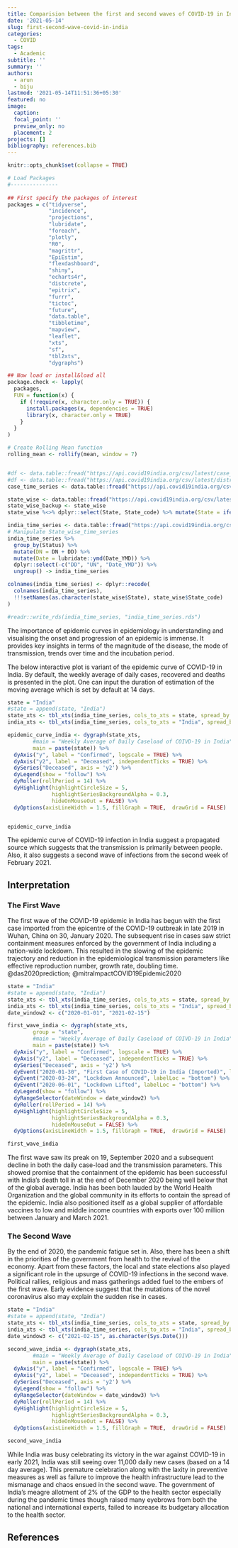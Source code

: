 ```yaml
---
title: Comparision between the first and second waves of COVID-19 in India
date: '2021-05-14'
slug: first-second-wave-covid-in-india
categories:
  - COVID
tags:
  - Academic
subtitle: ''
summary: ''
authors:
  - arun
  - biju
lastmod: '2021-05-14T11:51:36+05:30'
featured: no
image:
  caption: 
  focal_point: ''
  preview_only: no
  placement: 2
projects: []
bibliography: references.bib
---
```


```r
knitr::opts_chunk$set(collapse = TRUE)
```

```r
# Load Packages
#---------------
             
## First specify the packages of interest
packages = c("tidyverse", 
             "incidence",
             "projections",
             "lubridate",
             "foreach", 
             "plotly",
             "R0",
             "magrittr",
             "EpiEstim",
             "flexdashboard",
             "shiny",
             "echarts4r",
             "distcrete",
             "epitrix",
             "furrr",
             "tictoc",
             "future",
             "data.table",
             "tibbletime",
             "mapview",
             "leaflet",
             "xts",
             "sf",
             "tbl2xts",
             "dygraphs")

## Now load or install&load all
package.check <- lapply(
  packages,
  FUN = function(x) {
    if (!require(x, character.only = TRUE)) {
      install.packages(x, dependencies = TRUE)
      library(x, character.only = TRUE)
    }
  }
)

# Create Rolling Mean function
rolling_mean <- rollify(mean, window = 7)


#df <- data.table::fread("https://api.covid19india.org/csv/latest/case_time_series.csv")
#df <- data.table::fread("https://api.covid19india.org/csv/latest/districts.csv")
case_time_series <- data.table::fread("https://api.covid19india.org/csv/latest/case_time_series.csv")

state_wise <- data.table::fread("https://api.covid19india.org/csv/latest/state_wise.csv")
state_wise_backup <- state_wise
state_wise %<>% dplyr::select(State, State_code) %>% mutate(State = ifelse(State_code == "TT", "India", State))

india_time_series <- data.table::fread("https://api.covid19india.org/csv/latest/state_wise_daily.csv")
# Manipulate State_wise_time_series
india_time_series %>% 
  group_by(Status) %>% 
  mutate(DN = DN + DD) %>%
  mutate(Date = lubridate::ymd(Date_YMD)) %>% 
  dplyr::select(-c("DD", "UN", "Date_YMD")) %>% 
  ungroup() -> india_time_series

colnames(india_time_series) <- dplyr::recode(
  colnames(india_time_series), 
  !!!setNames(as.character(state_wise$State), state_wise$State_code)
)

#readr::write_rds(india_time_series, "india_time_series.rds")
```

The importance of epidemic curves in epidemiology in understanding and visualising the onset and progression of an epidemic is immense. It provides key insights in terms of the magnitude of the disease, the mode of transmission, trends over time and the incubation period.

The below interactive plot is variant of the epidemic curve of COVID-19 in India. By default, the weekly average of daily cases, recovered and deaths is presented in the plot. One can input the duration of estimation of the moving average which is set by default at 14 days.

```r

state = "India"
#state = append(state, "India")
state_xts <- tbl_xts(india_time_series, cols_to_xts = state, spread_by = Status) 
india_xts <- tbl_xts(india_time_series, cols_to_xts = "India", spread_by = Status)

epidemic_curve_india <- dygraph(state_xts, 
        #main = "Weekly Average of Daily Caseload of COIVD-19 in India",
        main = paste(state)) %>%
  dyAxis("y", label = "Confirmed", logscale = TRUE) %>%
  dyAxis("y2", label = "Deceased", independentTicks = TRUE) %>%
  dySeries("Deceased", axis = 'y2') %>% 
  dyLegend(show = "follow") %>% 
  dyRoller(rollPeriod = 14) %>% 
  dyHighlight(highlightCircleSize = 5,
              highlightSeriesBackgroundAlpha = 0.3, 
              hideOnMouseOut = FALSE) %>% 
  dyOptions(axisLineWidth = 1.5, fillGraph = TRUE,  drawGrid = FALSE)


epidemic_curve_india 

```

The epidemic curve of COVID-19 infection in India suggest a propagated source which suggests that the transmission is primarily between people. Also, it also suggests a second wave of infections from the second week of February 2021.

## Interpretation

### The First Wave

The first wave of the COVID-19 epidemic in India has begun with the first case imported from the epicentre of the COVID-19 outbreak in late 2019 in Wuhan, China on 30, January 2020. The subsequent rise in cases saw strict containment measures enforced by the government of India including a nation-wide lockdown. This resulted in the slowing of the epidemic trajectory and reduction in the epidemiological transmission parameters like effective reproduction number, growth rate, doubling time. @das2020prediction; @mitraImpactCOVID19Epidemic2020

```r

state = "India"
#state = append(state, "India")
state_xts <- tbl_xts(india_time_series, cols_to_xts = state, spread_by = Status) 
india_xts <- tbl_xts(india_time_series, cols_to_xts = "India", spread_by = Status)
date_window2 <- c("2020-01-01", "2021-02-15")

first_wave_india <- dygraph(state_xts, 
        group = "state",
        #main = "Weekly Average of Daily Caseload of COIVD-19 in India",
        main = paste(state)) %>%
  dyAxis("y", label = "Confirmed", logscale = TRUE) %>%
  dyAxis("y2", label = "Deceased", independentTicks = TRUE) %>%
  dySeries("Deceased", axis = 'y2') %>% 
  dyEvent("2020-01-30", "First Case of COVID-19 in India (Imported)", labelLoc = "bottom") %>% 
  dyEvent("2020-03-24", "Lockdown Announced", labelLoc = "bottom") %>% 
  dyEvent("2020-06-01", "Lockdown Lifted", labelLoc = "bottom") %>% 
  dyLegend(show = "follow") %>% 
  dyRangeSelector(dateWindow = date_window2) %>% 
  dyRoller(rollPeriod = 14) %>% 
  dyHighlight(highlightCircleSize = 5,
              highlightSeriesBackgroundAlpha = 0.3, 
              hideOnMouseOut = FALSE) %>% 
  dyOptions(axisLineWidth = 1.5, fillGraph = TRUE,  drawGrid = FALSE)

first_wave_india
```

The first wave saw its preak on 19, September 2020 and a subsequent decline in both the daily case-load and the transmission parameters. This showed promise that the containment of the epidemic has been successful with India's death toll in at the end of December 2020 being well below that of the global average. India has been both lauded by the World Health Organization and the global community in its efforts to contain the spread of the epidemic. India also positioned itself as a global supplier of affordable vaccines to low and middle income countries with exports over 100 million between January and March 2021.

### The Second Wave

By the end of 2020, the pandemic fatigue set in. Also, there has been a shift in the priorities of the government from health to the revival of the economy. Apart from these factors, the local and state elections also played a significant role in the upsurge of COVID-19 infections in the second wave. Political rallies, religious and mass gatherings added fuel to the embers of the first wave. Early evidence suggest that the mutations of the novel coronavirus also may explain the sudden rise in cases.

```r

state = "India"
#state = append(state, "India")
state_xts <- tbl_xts(india_time_series, cols_to_xts = state, spread_by = Status) 
india_xts <- tbl_xts(india_time_series, cols_to_xts = "India", spread_by = Status)
date_window3 <- c("2021-02-15", as.character(Sys.Date()))

second_wave_india <- dygraph(state_xts, 
        #main = "Weekly Average of Daily Caseload of COIVD-19 in India",
        main = paste(state)) %>%
  dyAxis("y", label = "Confirmed", logscale = TRUE) %>%
  dyAxis("y2", label = "Deceased", independentTicks = TRUE) %>%
  dySeries("Deceased", axis = 'y2') %>% 
  dyLegend(show = "follow") %>% 
  dyRangeSelector(dateWindow = date_window3) %>% 
  dyRoller(rollPeriod = 14) %>% 
  dyHighlight(highlightCircleSize = 5,
              highlightSeriesBackgroundAlpha = 0.3, 
              hideOnMouseOut = FALSE) %>% 
  dyOptions(axisLineWidth = 1.5, fillGraph = TRUE,  drawGrid = FALSE)

second_wave_india
```

While India was busy celebrating its victory in the war against COVID-19 in early 2021, India was still seeing over 11,000 daily new cases (based on a 14 day average). This premature celebration along with the laxity in preventive measures as well as failure to improve the health infrastructure lead to the mismanage and chaos ensued in the second wave. The government of India's meagre allotment of 2% of the GDP to the health sector especially during the pandemic times though raised many eyebrows from both the national and international experts, failed to increase its budgetary allocation to the health sector.

## References
